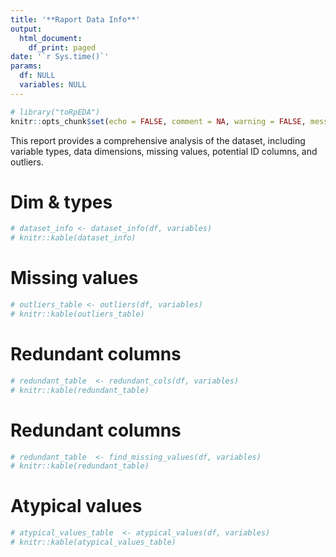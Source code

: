 ```yaml
---
title: '**Raport Data Info**'
output:
  html_document:
    df_print: paged
date: '`r Sys.time()`'
params:
  df: NULL
  variables: NULL
---
```


```r
# library("toRpEDA")
knitr::opts_chunk$set(echo = FALSE, comment = NA, warning = FALSE, message = FALSE)
```

This report provides a comprehensive analysis of the dataset, including variable types, data dimensions, missing values, potential ID columns, and outliers. 

# Dim & types 

```r
# dataset_info <- dataset_info(df, variables)
# knitr::kable(dataset_info)
```

# Missing values

```r
# outliers_table <- outliers(df, variables)
# knitr::kable(outliers_table)
```

# Redundant columns

```r
# redundant_table  <- redundant_cols(df, variables)
# knitr::kable(redundant_table)
```


# Redundant columns

```r
# redundant_table  <- find_missing_values(df, variables)
# knitr::kable(redundant_table)
```


# Atypical values

```r
# atypical_values_table  <- atypical_values(df, variables)
# knitr::kable(atypical_values_table)
```
